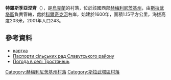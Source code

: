 {{coord|50|33|46|N|27|6|5|E|scale:100000|display=title}}

'''特羅斯季亞涅齊'''（{{lang-uk|Тростянець}}），是[[烏克蘭|烏克蘭]]的村落，位於該國西部[[赫梅利尼茨基州|赫梅利尼茨基州]]，由[[斯拉武塔區|斯拉武塔區]]負責管轄，處於[[科爾奇克河_(斯盧奇河支流)|科爾奇克河]]右岸，始建於1600年，面積1.15平方公里，海拔高度203米，2001年人口243。

==參考資料==
*[http://gska2.rada.gov.ua/pls/z7502/A005?rf7571=43089 картка]{{dead link|date=2018年3月 |bot=InternetArchiveBot |fix-attempted=yes }}
* [https://web.archive.org/web/20160726140744/http://oblrada.km.ua/district/show/18 Паспорти сільських рад Славутського району]
* [http://weather.in.ua/ua/hmel'nickaja/26481 Погода в селі Тростянець] {{Wayback|url=http://weather.in.ua/ua/hmel%27nickaja/26481 |date=20111220105306 }}

{{DEFAULTSORT:Тростянець}}
[[Category:赫梅利尼茨基州村落|Category:赫梅利尼茨基州村落]]
[[Category:斯拉武塔區村落|Category:斯拉武塔區村落]]


{{Khmelnytskyi-geo-stub}}